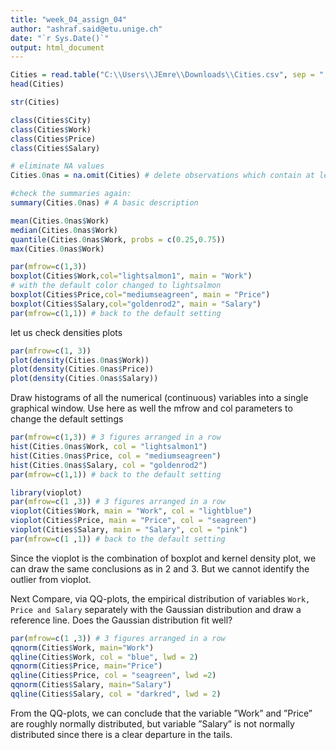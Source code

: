 ---
title: "week_04_assign_04"
author: "ashraf.said@etu.unige.ch"
date: "`r Sys.Date()`"
output: html_document
---

```{r}
Cities = read.table("C:\\Users\\JEmre\\Downloads\\Cities.csv", sep = ",", header = TRUE)
head(Cities)
```


```{r}
str(Cities)
```


```{r}
class(Cities$City) 
class(Cities$Work)
class(Cities$Price)
class(Cities$Salary)
```
```{r}

# eliminate NA values
Cities.0nas = na.omit(Cities) # delete observations which contain at least one NA

#check the summaries again:
summary(Cities.0nas) # A basic description

mean(Cities.0nas$Work) 
median(Cities.0nas$Work)
quantile(Cities.0nas$Work, probs = c(0.25,0.75)) 
max(Cities.0nas$Work)
```



```{r}
par(mfrow=c(1,3))
boxplot(Cities$Work,col="lightsalmon1", main = "Work")
# with the default color changed to lightsalmon
boxplot(Cities$Price,col="mediumseagreen", main = "Price")
boxplot(Cities$Salary,col="goldenrod2", main = "Salary")
par(mfrow=c(1,1)) # back to the default setting
```

let us check densities plots 
```{r}
par(mfrow=c(1, 3)) 
plot(density(Cities.0nas$Work))
plot(density(Cities.0nas$Price))
plot(density(Cities.0nas$Salary))
```

Draw histograms of all the numerical (continuous) variables into a single graphical window. Use here as well the mfrow and col parameters to change the default settings
```{r}
par(mfrow=c(1,3)) # 3 figures arranged in a row
hist(Cities.0nas$Work, col = "lightsalmon1")
hist(Cities.0nas$Price, col = "mediumseagreen")
hist(Cities.0nas$Salary, col = "goldenrod2")
par(mfrow=c(1,1)) # back to the default setting
```


```{r}
library(vioplot)
par(mfrow=c(1 ,3)) # 3 figures arranged in a row
vioplot(Cities$Work, main = "Work", col = "lightblue")
vioplot(Cities$Price, main = "Price", col = "seagreen")
vioplot(Cities$Salary, main = "Salary", col = "pink")
par(mfrow=c(1 ,1)) # back to the default setting
```
Since the vioplot is the combination of boxplot and kernel density plot, we can draw the same conclusions as in 2 and 3. But we cannot identify the outlier from vioplot.


Next Compare, via QQ-plots, the empirical distribution of variables `Work, Price and Salary` separately with the Gaussian distribution and draw a reference line. Does the Gaussian distribution fit well?

```{r}
par(mfrow=c(1 ,3)) # 3 figures arranged in a row
qqnorm(Cities$Work, main="Work")
qqline(Cities$Work, col = "blue", lwd = 2)
qqnorm(Cities$Price, main="Price")
qqline(Cities$Price, col = "seagreen", lwd =2)
qqnorm(Cities$Salary, main="Salary")
qqline(Cities$Salary, col = "darkred", lwd = 2)
```
From the QQ-plots, we can conclude that the variable ”Work” and ”Price” are roughly normally distributed, but variable ”Salary” is not normally distributed since there is a clear departure in the tails.
